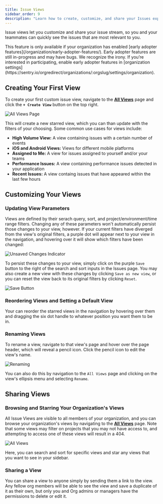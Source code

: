 ```yaml
---
title: Issue Views
sidebar_order: 9
description: "Learn how to create, customize, and share your Issues experience in Sentry."
---
```


Issue views let you customize and share your issue stream, so you and your teammates can quickly see the issues that are most relevant to you.

<Alert>
  This feature is only available if your organization has enabled [early adopter features](/organization/early-adopter-features/). Early adopter features are still in-progress and may have bugs. We recognize the irony. If you’re interested in participating, enable early adopter features in [organization settings](https://sentry.io/orgredirect/organizations/:orgslug/settings/organization).
</Alert>



## Creating Your First View

To create your first custom issue view, navigate to the [**All Views**](https://sentry.io/orgredirect/organizations/:orgslug/issues/views/) page and click the **`+ Create View`** button on the top right.

![All Views Page](./img/issue_views_all_views_create_view.png)

This will create a new starred view, which you can than update with the filters of your choosing. Some common use cases for views include:

* **High Volume View:** A view containing issues with a certain number of events
* **iOS and Android Views:** Views for different mobile platforms
* **Assigned to Me:** A view for issues assigned to yourself and/or your teams
* **Performance Issues:** A view containing performance issues detected in your application
* **Recent Issues:** A view containg issues that have appeared within the last few hours


## Customizing Your Views


### Updating View Parameters

Views are defined by their serach query, sort, and project/environment/time range filters. Changing any of these parameters won't automatically persist those changes to your view, however. If your current filters have diverged from the view's original filters, a purple dot will appear next to your view in the navigation, and hovering over it will show which filters have been changed:

![Unsaved Changes Indicator](./img/issue_views_unsaved_changes.png)

To persist these changes to your view, simply click on the purple `Save` button to the right of the search and sort inputs in the Issues page. You may also create a new view with these changes  by clicking `Save as new view`, or you can reset the view back to its original filters by clicking `Reset`.

![Save Button](./img/issue_views_save_button.png)


### Reordering Views and Setting a Default View

Your can reorder the starred views in the navigation by hovering over them and dragging the six dot handle to whatever position you want them to be in.


### Renaming Views

To rename a view, navigate to that view's page and hover over the page header, which will reveal a pencil icon. Click the pencil icon to edit the view's name.

![Renaming](./img/issue_views_renaming.png)

You can also do this by navigation to the `All Views` page and clicking on the view's ellipsis menu and selecting `Rename`.

## Sharing Views

### Browsing and Starring Your Organization's Views

All Issue Views are visible to all members of your organization, and you can browse your organization's views by navigating to the [**All Views**](https://sentry.io/orgredirect/organizations/:orgslug/issues/views/) page. Note that some views may filter on projects that you may not have access to, and attempting to access one of these views will result in a 404.

![All Views](./img/issue_views_all_views.png)

Here, you can search and sort for specific views and star any views that you want to see in your sidebar.

### Sharing a View

You can share a view to anyone simply by sending them a link to the view. Any fellow org members will be able to see the view and save a duplicate of it as their own, but only you and Org admins or managers have the permissions to delete or edit it.
